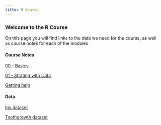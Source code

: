 ```yaml
---
title: R Course
---
```


### Welcome to the R Course

On this page you will find links to the data we need for the course, as well as course notes for each of the modules

#### Course Notes
[00 - Basics](00-basics.html)

[01 - Starting with Data](01-starting-with-data.html)

[Getting help](getting_help.html)

#### Data
[Iris dataset](data/iris.csv)

[Toothgrowth dataset](data/toothgrowth.csv)
